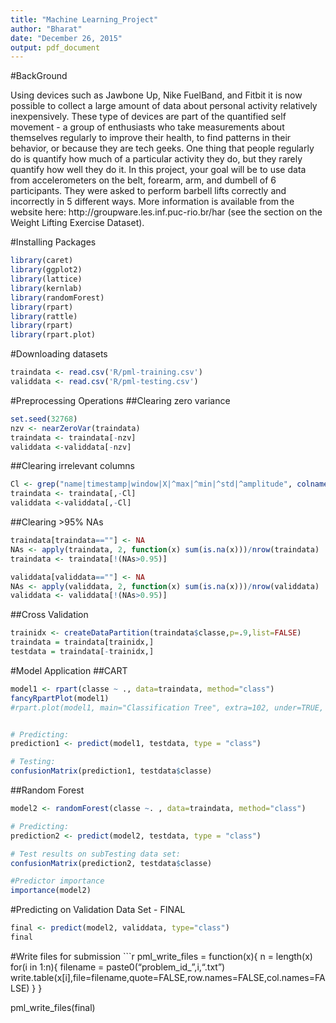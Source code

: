 ```yaml
---
title: "Machine Learning_Project"
author: "Bharat"
date: "December 26, 2015"
output: pdf_document
---
```

#BackGround


Using devices such as Jawbone Up, Nike FuelBand, and Fitbit it is now possible to collect a large amount of data about personal activity relatively inexpensively. These type of devices are part of the quantified self movement - a group of enthusiasts who take measurements about themselves regularly to improve their health, to find patterns in their behavior, or because they are tech geeks. One thing that people regularly do is quantify how much of a particular activity they do, but they rarely quantify how well they do it. In this project, your goal will be to use data from accelerometers on the belt, forearm, arm, and dumbell of 6 participants. They were asked to perform barbell lifts correctly and incorrectly in 5 different ways. More information is available from the website here: http://groupware.les.inf.puc-rio.br/har (see the section on the Weight Lifting Exercise Dataset). 

#Installing Packages
```r
library(caret)
library(ggplot2)
library(lattice)
library(kernlab)
library(randomForest)
library(rpart)
library(rattle)
library(rpart)
library(rpart.plot)
```
#Downloading datasets

```r
traindata <- read.csv('R/pml-training.csv')
validdata <- read.csv('R/pml-testing.csv')
```

#Preprocessing Operations
##Clearing zero variance

```r
set.seed(32768)
nzv <- nearZeroVar(traindata)
traindata <- traindata[-nzv]
validdata <-validdata[-nzv]

```

##Clearing irrelevant columns

```r
Cl <- grep("name|timestamp|window|X|^max|^min|^std|^amplitude", colnames(traindata), value=F) 
traindata <- traindata[,-Cl]
validdata <-validdata[,-Cl]

```

##Clearing >95% NAs
```r

traindata[traindata==""] <- NA
NAs <- apply(traindata, 2, function(x) sum(is.na(x)))/nrow(traindata)
traindata <- traindata[!(NAs>0.95)]

validdata[validdata==""] <- NA
NAs <- apply(validdata, 2, function(x) sum(is.na(x)))/nrow(validdata)
validdata <- validdata[!(NAs>0.95)]
```

##Cross Validation
```r
trainidx <- createDataPartition(traindata$classe,p=.9,list=FALSE)
traindata = traindata[trainidx,]
testdata = traindata[-trainidx,]
```

#Model Application
##CART
```r
model1 <- rpart(classe ~ ., data=traindata, method="class")
fancyRpartPlot(model1)
#rpart.plot(model1, main="Classification Tree", extra=102, under=TRUE, faclen=0)


# Predicting:
prediction1 <- predict(model1, testdata, type = "class")

# Testing:
confusionMatrix(prediction1, testdata$classe)

```
##Random Forest
```r
model2 <- randomForest(classe ~. , data=traindata, method="class")

# Predicting:
prediction2 <- predict(model2, testdata, type = "class")

# Test results on subTesting data set:
confusionMatrix(prediction2, testdata$classe)

#Predictor importance
importance(model2)
```

#Predicting on Validation Data Set - FINAL
```r
final <- predict(model2, validdata, type="class")
final
```
#Write files for submission
```r
pml_write_files = function(x){
  n = length(x)
  for(i in 1:n){
    filename = paste0("problem_id_",i,".txt")
    write.table(x[i],file=filename,quote=FALSE,row.names=FALSE,col.names=FALSE)
  }
}

pml_write_files(final)
